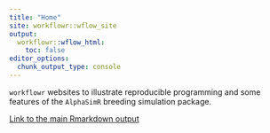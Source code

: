 ```yaml
---
title: "Home"
site: workflowr::wflow_site
output:
  workflowr::wflow_html:
    toc: false
editor_options:
  chunk_output_type: console
---
```


`workflowr` websites to illustrate reproducible programming and some features of the `AlphaSimR` breeding simulation package.

[Link to the main Rmarkdown output](./Lab2_ProgrammingAlphaSimR.html)  
